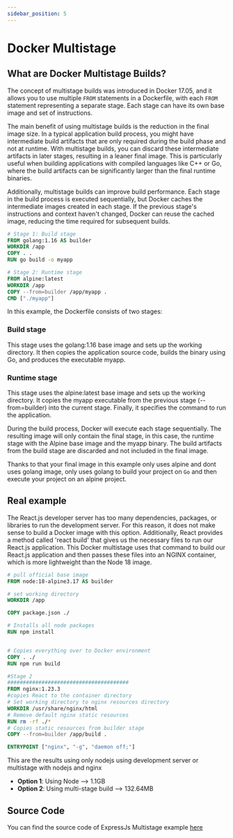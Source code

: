 ```yaml
---
sidebar_position: 5
---
```


# Docker Multistage

## What are Docker Multistage Builds?

The concept of multistage builds was introduced in Docker 17.05, and it allows you to use multiple `FROM` statements in a Dockerfile, with each `FROM` statement representing a separate stage. Each stage can have its own base image and set of instructions.

The main benefit of using multistage builds is the reduction in the final image size. In a typical application build process, you might have intermediate build artifacts that are only required during the build phase and not at runtime. With multistage builds, you can discard these intermediate artifacts in later stages, resulting in a leaner final image. This is particularly useful when building applications with compiled languages like C++ or Go, where the build artifacts can be significantly larger than the final runtime binaries.

Additionally, multistage builds can improve build performance. Each stage in the build process is executed sequentially, but Docker caches the intermediate images created in each stage. If the previous stage's instructions and context haven't changed, Docker can reuse the cached image, reducing the time required for subsequent builds.

```dockerfile
# Stage 1: Build stage
FROM golang:1.16 AS builder
WORKDIR /app
COPY . .
RUN go build -o myapp

# Stage 2: Runtime stage
FROM alpine:latest
WORKDIR /app
COPY --from=builder /app/myapp .
CMD ["./myapp"]
```

In this example, the Dockerfile consists of two stages:

### Build stage

This stage uses the golang:1.16 base image and sets up the working directory. It then copies the application source code, builds the binary using Go, and produces the executable myapp.

### Runtime stage

This stage uses the alpine:latest base image and sets up the working directory. It copies the myapp executable from the previous stage (--from=builder) into the current stage. Finally, it specifies the command to run the application.

During the build process, Docker will execute each stage sequentially. The resulting image will only contain the final stage, in this case, the runtime stage with the Alpine base image and the myapp binary. The build artifacts from the build stage are discarded and not included in the final image.

Thanks to that your final image in this example only uses alpine and dont uses golang image, only uses golang to build your project on `Go` and then execute your project on an alpine project. 

## Real example

The React.js developer server has too many dependencies, packages, or libraries to run the development server. For this reason, it does not make sense to build a Docker image with this option. Additionally, React provides a method called 'react build' that gives us the necessary files to run our React.js application. This Docker multistage uses that command to build our React.js application and then passes these files into an NGINX container, which is more lightweight than the Node 18 image.

```dockerfile
# pull official base image
FROM node:18-alpine3.17 AS builder

# set working directory
WORKDIR /app

COPY package.json ./

# Installs all node packages
RUN npm install 


# Copies everything over to Docker environment
COPY . ./
RUN npm run build

#Stage 2
#######################################
FROM nginx:1.23.3
#copies React to the container directory
# Set working directory to nginx resources directory
WORKDIR /usr/share/nginx/html
# Remove default nginx static resources
RUN rm -rf ./*
# Copies static resources from builder stage
COPY --from=builder /app/build .

ENTRYPOINT ["nginx", "-g", "daemon off;"]
```

This are the results using only nodejs using development server or multistage with nodejs and nginx

- **Option 1**: Using Node —> 1.1GB
- **Option 2**: Using multi-stage build —> 132.64MB

## Source Code

You can find the source code of ExpressJs Multistage example [here](https://github.com/egonzalezt/Containers/tree/main/docs/Docker/DockerFiles/ExpressJs)